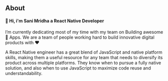 ## About

#### 👋 Hi, i'm Sani Mridha a React Native Developer

I’m currently dedicating most of my time with my team on Building awesome 📱 Apps. We are a team of people working hard to build innovative digital products with ❤

A React Native engineer has a great blend of JavaScript and native platform skills, making them a useful resource for any team that needs to diversify its product across multiple platforms. They know when to pursue a fully native solution, and also when to use JavaScript to maximize code reuse and understandability.
